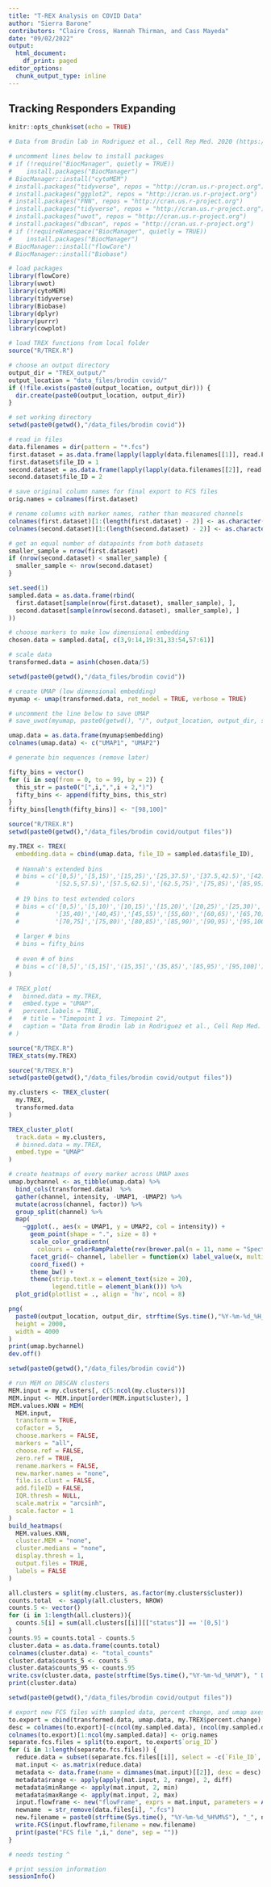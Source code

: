 ```yaml
---
title: "T-REX Analysis on COVID Data"
author: "Sierra Barone"
contributors: "Claire Cross, Hannah Thirman, and Cass Mayeda"
date: "09/02/2022"
output:
  html_document:
    df_print: paged
editor_options:
  chunk_output_type: inline
---
```


## Tracking Responders Expanding 

```r
knitr::opts_chunk$set(echo = TRUE)

# Data from Brodin lab in Rodriguez et al., Cell Rep Med. 2020 (https://www.ncbi.nlm.nih.gov/pmc/articles/PMC7405891/)

# uncomment lines below to install packages
# if (!require("BiocManager", quietly = TRUE))
#    install.packages("BiocManager")
# BiocManager::install("cytoMEM")
# install.packages("tidyverse", repos = "http://cran.us.r-project.org")
# install.packages("ggplot2", repos = "http://cran.us.r-project.org")
# install.packages("FNN", repos = "http://cran.us.r-project.org")
# install.packages("tidyverse", repos = "http://cran.us.r-project.org")
# install.packages("uwot", repos = "http://cran.us.r-project.org")
# install.packages("dbscan", repos = "http://cran.us.r-project.org")
# if (!requireNamespace("BiocManager", quietly = TRUE))
#    install.packages("BiocManager")
# BiocManager::install("flowCore")
# BiocManager::install("Biobase")

# load packages
library(flowCore)
library(uwot)
library(cytoMEM)
library(tidyverse)
library(Biobase)
library(dplyr)
library(purrr)
library(cowplot)

# load TREX functions from local folder 
source("R/TREX.R")
```

```r
# choose an output directory 
output_dir = "TREX_output/"
output_location = "data_files/brodin covid/"
if (!file.exists(paste0(output_location, output_dir))) {
  dir.create(paste0(output_location, output_dir))
}
```

```r
# set working directory 
setwd(paste0(getwd(),"/data_files/brodin covid"))

# read in files 
data.filenames = dir(pattern = "*.fcs")
first.dataset = as.data.frame(lapply(lapply(data.filenames[[1]], read.FCS), exprs))
first.dataset$file_ID = 1
second.dataset = as.data.frame(lapply(lapply(data.filenames[[2]], read.FCS), exprs))
second.dataset$file_ID = 2

# save original column names for final export to FCS files 
orig.names = colnames(first.dataset)

# rename columns with marker names, rather than measured channels 
colnames(first.dataset)[1:(length(first.dataset) - 2)] <- as.character(read.FCS(data.filenames[[1]])@parameters@data[["desc"]])
colnames(second.dataset)[1:(length(second.dataset) - 2)] <- as.character(read.FCS(data.filenames[[1]])@parameters@data[["desc"]])
```

```r
# get an equal number of datapoints from both datasets 
smaller_sample = nrow(first.dataset) 
if (nrow(second.dataset) < smaller_sample) { 
  smaller_sample <- nrow(second.dataset) 
}

set.seed(1)
sampled.data = as.data.frame(rbind(
  first.dataset[sample(nrow(first.dataset), smaller_sample), ], 
  second.dataset[sample(nrow(second.dataset), smaller_sample), ]
))
```

```r
# choose markers to make low dimensional embedding 
chosen.data = sampled.data[, c(3,9:14,19:31,33:54,57:61)]

# scale data 
transformed.data = asinh(chosen.data/5) 
```

```r
setwd(paste0(getwd(),"/data_files/brodin covid"))

# create UMAP (low dimensional embedding)
myumap <- umap(transformed.data, ret_model = TRUE, verbose = TRUE)

# uncomment the line below to save UMAP 
# save_uwot(myumap, paste0(getwd(), "/", output_location, output_dir, strftime(Sys.time(),"%Y-%m-%d_%H_%M"),"_umap_results"))

umap.data = as.data.frame(myumap$embedding)
colnames(umap.data) <- c("UMAP1", "UMAP2")
```

```r
# generate bin sequences (remove later)

fifty_bins = vector()
for (i in seq(from = 0, to = 99, by = 2)) {
  this_str = paste0("[",i,",",i + 2,")")
  fifty_bins <- append(fifty_bins, this_str)
}
fifty_bins[length(fifty_bins)] <- "[98,100]"
```


```r
source("R/TREX.R")
setwd(paste0(getwd(),"/data_files/brodin covid/output files"))

my.TREX <- TREX(
  embedding.data = cbind(umap.data, file_ID = sampled.data$file_ID),
  
  # Hannah's extended bins 
  # bins = c('[0,5)','[5,15)','[15,25)','[25,37.5)','[37.5,42.5)','[42.5,47.5)','[47.5,52.5)',
  #          '[52.5,57.5)','[57.5,62.5)','[62.5,75)','[75,85)','[85,95)','[95,100]')
  
  # 19 bins to test extended colors 
  # bins = c('[0,5)','[5,10)','[10,15)','[15,20)','[20,25)','[25,30)','[30,35)',
  #          '[35,40)','[40,45)','[45,55)','[55,60)','[60,65)','[65,70)',
  #          '[70,75]','[75,80)','[80,85)','[85,90)','[90,95)','[95,100]')
  
  # larger # bins
  # bins = fifty_bins
  
  # even # of bins 
  # bins = c('[0,5]','(5,15]','(15,35]','(35,85)','[85,95)','[95,100]')
)

# TREX_plot(
#   binned.data = my.TREX,
#   embed.type = "UMAP",
#   percent.labels = TRUE,
#   # title = "Timepoint 1 vs. Timepoint 2",
#   caption = "Data from Brodin lab in Rodriguez et al., Cell Rep Med. 2020"
# )
```

```r
source("R/TREX.R")
TREX_stats(my.TREX)
```

```r
source("R/TREX.R")
setwd(paste0(getwd(),"/data_files/brodin covid/output files"))

my.clusters <- TREX_cluster(
  my.TREX, 
  transformed.data
)

TREX_cluster_plot(
  track.data = my.clusters,
  # binned.data = my.TREX,
  embed.type = "UMAP"
)
```

```r
# create heatmaps of every marker across UMAP axes 
umap.bychannel <- as_tibble(umap.data) %>%
  bind_cols(transformed.data)  %>%
  gather(channel, intensity, -UMAP1, -UMAP2) %>%
  mutate(across(channel, factor)) %>%
  group_split(channel) %>%
  map(
    ~ggplot(., aes(x = UMAP1, y = UMAP2, col = intensity)) +
      geom_point(shape = ".", size = 8) +
      scale_color_gradientn(
        colours = colorRampPalette(rev(brewer.pal(n = 11, name = "Spectral")))(5)) +
      facet_grid(~ channel, labeller = function(x) label_value(x, multi_line = FALSE)) +
      coord_fixed() +
      theme_bw() +
      theme(strip.text.x = element_text(size = 20),
            legend.title = element_blank())) %>%
  plot_grid(plotlist = ., align = 'hv', ncol = 8)

png(
  paste0(output_location, output_dir, strftime(Sys.time(),"%Y-%m-%d_%H_%M"), "_marker_heat.png"),
  height = 2000,
  width = 4000
)
print(umap.bychannel)
dev.off()
```

```r
setwd(paste0(getwd(),"/data_files/brodin covid"))

# run MEM on DBSCAN clusters 
MEM.input = my.clusters[, c(5:ncol(my.clusters))]
MEM.input <- MEM.input[order(MEM.input$cluster), ]
MEM.values.KNN = MEM(
  MEM.input, 
  transform = TRUE, 
  cofactor = 5,
  choose.markers = FALSE, 
  markers = "all", 
  choose.ref = FALSE, 
  zero.ref = TRUE, 
  rename.markers = FALSE,
  new.marker.names = "none", 
  file.is.clust = FALSE, 
  add.fileID = FALSE, 
  IQR.thresh = NULL,
  scale.matrix = "arcsinh",
  scale.factor = 1
)
build_heatmaps(
  MEM.values.KNN, 
  cluster.MEM = "none", 
  cluster.medians = "none",
  display.thresh = 1, 
  output.files = TRUE, 
  labels = FALSE
)
```

``` r
all.clusters = split(my.clusters, as.factor(my.clusters$cluster))
counts.total  <- sapply(all.clusters, NROW)
counts.5 <- vector()
for (i in 1:length(all.clusters)){
  counts.5[i] = sum(all.clusters[[i]][["status"]] == '[0,5]')
}
counts.95 = counts.total - counts.5
cluster.data = as.data.frame(counts.total)
colnames(cluster.data) <- "total_counts"
cluster.data$counts_5 <- counts.5
cluster.data$counts_95 <- counts.95
write.csv(cluster.data, paste(strftime(Sys.time(),"%Y-%m-%d_%H%M"), " DBSCAN_cluster_percentiles_counts_MEM.csv"))
print(cluster.data)
```

```r
setwd(paste0(getwd(),"/data_files/brodin covid/output files"))

# export new FCS files with sampled data, percent change, and umap axes
to.export = cbind(transformed.data, umap.data, my.TREX$percent.change)
desc = colnames(to.export)[-c(ncol(my.sampled.data), (ncol(my.sampled.data)-1))]
colnames(to.export)[1:ncol(my.sampled.data)] <- orig.names
separate.fcs.files = split(to.export, to.export$`orig_ID`)
for (i in 1:length(separate.fcs.files)) {
  reduce.data = subset(separate.fcs.files[[i]], select = -c(`File_ID`, `orig_ID`))
  mat.input <- as.matrix(reduce.data)
  metadata <- data.frame(name = dimnames(mat.input)[[2]], desc = desc)
  metadata$range <- apply(apply(mat.input, 2, range), 2, diff)
  metadata$minRange <- apply(mat.input, 2, min)
  metadata$maxRange <- apply(mat.input, 2, max)
  input.flowframe <- new("flowFrame", exprs = mat.input, parameters = AnnotatedDataFrame(metadata))  
  newname  = str_remove(data.files[i], ".fcs")
  new.filename = paste0(strftime(Sys.time(), "%Y-%m-%d_%H%M%S"), "_", newname, "_T-REX.fcs")
  write.FCS(input.flowframe,filename = new.filename)
  print(paste("FCS file ",i," done", sep = ""))
}

# needs testing ^ 

# print session information
sessionInfo()
```
